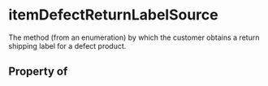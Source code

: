 # itemDefectReturnLabelSource

The method (from an enumeration) by which the customer obtains a return shipping label for a defect product.

## Property of



